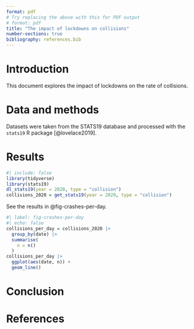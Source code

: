 ```yaml
---
format: pdf
# Try replacing the above with this for PDF output
# format: pdf
title: "The impact of lockdowns on collisions"
number-sections: true
bibliography: references.bib
---
```


# Introduction

This document explores the impact of lockdowns on the rate of collisions.

# Data and methods

Datasets were taken from the STATS19 database and processed with the `stats19` R package [@lovelace2019].

# Results

```r
#| include: false
library(tidyverse)
library(stats19)
dl_stats19(year = 2020, type = "collision")
collisions_2020 = get_stats19(year = 2020, type = "collision")
```

See the results in @fig-crashes-per-day.

```r
#| label: fig-crashes-per-day
#| echo: false
collisions_per_day = collisions_2020 |> 
  group_by(date) |> 
  summarise(
    n = n()
  )
collisions_per_day |> 
  ggplot(aes(date, n)) +
  geom_line()
```

# Conclusion

# References
